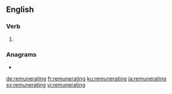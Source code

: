 ==English==

===Verb===
{{head|en|present participle}}

# {{present participle of|remunerate|lang=en|nocat=1}}

===Anagrams===
* {{l|en|renumerating}}

[[de:remunerating]]
[[fr:remunerating]]
[[ku:remunerating]]
[[ja:remunerating]]
[[sv:remunerating]]
[[vi:remunerating]]